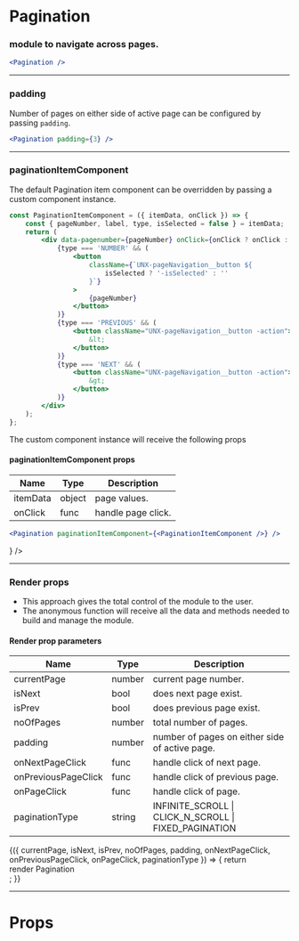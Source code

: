 

<Meta title="Pagination" component={Pagination} />

# Pagination

### module to navigate across pages.

```jsx
<Pagination />
```

<Preview>
    <Story name="default">
        <UnbxdSearchWrapper siteKey={siteKey} apiKey={apiKey}>
            <Pagination />
            <Products attributesMap={attributesMap} />
            <div className="hidden">
                <SearchBox defaultSearch={defaultSearch} />
            </div>
        </UnbxdSearchWrapper>
    </Story>
</Preview>

---

### padding

Number of pages on either side of active page can be configured by passing `padding`.

```jsx
<Pagination padding={3} />
```

<Preview>
    <Story name="with padding">
        <UnbxdSearchWrapper siteKey={siteKey} apiKey={apiKey}>
            <Pagination padding={3} />
            <Products attributesMap={attributesMap} />
            <div className="hidden">
                <SearchBox defaultSearch={defaultSearch} />
            </div>
        </UnbxdSearchWrapper>
    </Story>
</Preview>

---

### paginationItemComponent

The default Pagination item component can be overridden by passing a custom component instance.

```jsx
const PaginationItemComponent = ({ itemData, onClick }) => {
    const { pageNumber, label, type, isSelected = false } = itemData;
    return (
        <div data-pagenumber={pageNumber} onClick={onClick ? onClick : null}>
            {type === 'NUMBER' && (
                <button
                    className={`UNX-pageNavigation__button ${
                        isSelected ? '-isSelected' : ''
                    }`}
                >
                    {pageNumber}
                </button>
            )}
            {type === 'PREVIOUS' && (
                <button className="UNX-pageNavigation__button -action">
                    &lt;
                </button>
            )}
            {type === 'NEXT' && (
                <button className="UNX-pageNavigation__button -action">
                    &gt;
                </button>
            )}
        </div>
    );
};
```

The custom component instance will receive the following props

#### paginationItemComponent props

| Name     | Type   | Description        |
| -------- | ------ | ------------------ |
| itemData | object | page values.       |
| onClick  | func   | handle page click. |

```jsx
<Pagination paginationItemComponent={<PaginationItemComponent />} />
```

<Preview>
    <Story name="with paginationItemComponent">
        <UnbxdSearchWrapper siteKey={siteKey} apiKey={apiKey}>
            <Pagination paginationItemComponent={<PaginationItemComponent />} />
            <Products attributesMap={attributesMap} />
            <div className="hidden">
                <SearchBox defaultSearch={defaultSearch} />
            </div>
        </UnbxdSearchWrapper>
    </Story>
</Preview>

---

### Render props

-   This approach gives the total control of the module to the user.
-   The anonymous function will receive all the data and methods needed to build and manage the module.

#### Render prop parameters

| Name                | Type   | Description                                           |
| ------------------- | ------ | ----------------------------------------------------- |
| currentPage         | number | current page number.                                  |
| isNext              | bool   | does next page exist.                                 |
| isPrev              | bool   | does previous page exist.                             |
| noOfPages           | number | total number of pages.                                |
| padding             | number | number of pages on either side of active page.        |
| onNextPageClick     | func   | handle click of next page.                            |
| onPreviousPageClick | func   | handle click of previous page.                        |
| onPageClick         | func   | handle click of page.                                 |
| paginationType      | string | INFINITE_SCROLL \| CLICK_N_SCROLL \| FIXED_PAGINATION |

<Preview>
    <Story name="with render props">
        <UnbxdSearchWrapper siteKey={siteKey} apiKey={apiKey}>
            <Pagination>
                {({
                    currentPage,
                    isNext,
                    isPrev,
                    noOfPages,
                    padding,
                    onNextPageClick,
                    onPreviousPageClick,
                    onPageClick,
                    paginationType
                }) => {
                    return <div>render Pagination</div>;
                }}
            </Pagination>
            <Products attributesMap={attributesMap} />
            <div className="hidden">
                <SearchBox defaultSearch={defaultSearch} />
            </div>
        </UnbxdSearchWrapper>
    </Story>
</Preview>

---

# Props

<Props of={Pagination} />
